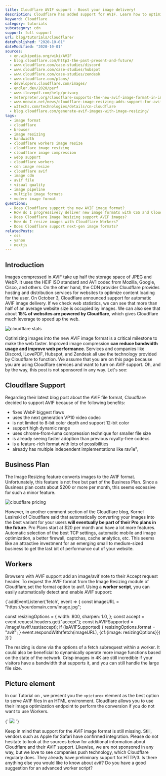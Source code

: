 ```yaml
---
title: Cloudflare AVIF support - Boost your image delivery!
description: Cloudflare has added support for AVIF. Learn how to optimize images and convert them on demand.
keyword: Cloudflare
category: tutorials
subcategory: cdn
support: full support
url: blog/tutorials/cloudflare/
datePublished: "2020-10-01"
dateModified: "2020-10-01"
sources:
  - en.wikipedia.org/wiki/AVIF
  - blog.cloudflare.com/http3-the-past-present-and-future/
  - www.cloudflare.com/case-studies/discord
  - www.cloudflare.com/case-studies/hubspot
  - www.cloudflare.com/case-studies/zendesk
  - www.cloudflare.com/plans/
  - developers.cloudflare.com/images/
  - endler.dev/2020/perf
  - www.ilovepdf.com/help/privacy
  - meterpreter.org/cloudflare-supports-the-new-avif-image-format-in-image-resizing/
  - www.neowin.net/news/cloudflare-image-resizing-adds-support-for-avif-images/
  - w3techs.com/technologies/details/cn-cloudflare
  - blog.cloudflare.com/generate-avif-images-with-image-resizing/
tags:
  - image format
  - cloudflare
  - browser
  - image resizing
  - bandwidth
  - cloudflare workers image resize
  - cloudflare image resizing
  - cloudflare image compression
  - webp support
  - cloudflare workers
  - cdn image resize
  - cloudflare avif
  - image cdn
  - avif file
  - visual quality
  - image pipeline
  - multiple image formats
  - modern image format
questions:
  - Does Cloudflare support the new AVIF image format?
  - How do I progressively deliver new image formats with CSS and Cloudflare Workers?
  - Does Cloudflare Image Resizing support AVIF images?
  - How do I resize images with Cloudflare Workers?
  - Does Cloudflare support next-gen image formats?
relatedPosts:
  - css
  - yahoo
  - nextjs
---
```


## Introduction

Images compressed in AVIF take up half the storage space of JPEG and WebP. It uses the HEIF ISO standard and AV1 codec from Mozilla, Google, Cisco, and others. On the other hand, the CDN provider Cloudflare provides hosting and distribution services for websites to optimize content loading for the user.
On October 3, Cloudflare announced support for automatic AVIF image delivery. If we check web statistics, we can see that more than half of an average website size is occupied by images. We can also see that about **15% of websites are powered by Cloudflare**, which gives Cloudflare much leverage to speed up the web.

<Image src="cloudflare-stats" alt="cloudflare stats" />

Optimizing images into the new AVIF image format is a critical milestone to make the web faster. Improved image compression **can reduce bandwidth usage and improve web performance**. Services and companies like Discord, ILovePDF, Hubspot, and Zendesk all use the technology provided by Cloudflare to function. We assume that you are on this page because you are using Cloudflare services and want to turn on AVIF support. Oh, and by the way, this post is not sponsored in any way. Let's see:

## Cloudflare Support

Regarding their latest blog post about the AVIF file format, Cloudflare decided to support AVIF because of the following benefits:

- fixes WebP biggest flaws
- uses the next generation VP10 video codec
- is not limited to 8-bit color depth and support 12-bit color
- support high dynamic range
- uses chrome-from-luma compression technique for smaller file size
- is already seeing faster adoption than previous royalty-free codecs
- is a feature-rich format with lots of possibilities
- already has multiple independent implementations like rav1e",

## Business Plan

The Image Resizing feature converts images to the AVIF format. Unfortunately, this feature is not free but part of the Business Plan. Since a Business plan costs about $200 or more per month, this seems excessive for such a minor feature.

<Image src="cloudflare-pricing" alt="cloudflare pricing" />

However, in another comment section of the Cloudflare blog, Kornel Lesinski of Cloudflare said that automatically converting your images into the best variant for your users **will eventually be part of their Pro plans in the future**.
Pro Plans start at $20 per month and have a lot more features. Automatic selection of the best TCP settings, automatic mobile and image optimization, a better firewall, captchas, cache analytics, etc. This seems like an attractive investment for an emerging small to medium-sized business to get the last bit of performance out of your website.

## Workers

Browsers with AVIF support add an image/avif note to their Accept request header. To request the AVIF format from the Image Resizing module of Cloudflare,set the format option to avif. Using a **worker script**, you can easily automatically detect and enable AVIF support:

<Syntax language="javascript">
  {`addEventListener('fetch', event => {
 const imageURL = "https://yourdomain.com/image.jpg";
 
 const resizingOptions = {
  width: 800,
  sharpen: 1.0,
 };
 const accept = event.request.headers.get("accept");
 const isAVIFSupported = /image\\/avif/.test(accept);
 if (isAVIFSupported) {
  resizingOptions.format = "avif";
 }
 event.respondWith(fetch(imageURL), {cf:{image: resizingOptions}})
})`}
</Syntax>

The resizing is done via the options of a fetch subrequest within a worker. It could also be beneficial to dynamically operate more image functions based on the state of the network. Crisp images in 4K are still incredible if your visitors have a bandwidth that supports it, and you can still handle the large file size.

## Picture element

In our Tutorial on <Link href="/blog/tutorials/html/" text="how to use avif in HTML" />, we present you the `<picture>` element as the best option to serve AVIF files in an HTML environment. Cloudflare allows you to use their image optimization endpoint to perform the conversion if you do not want to use Workers.

<Syntax language="html">
  {`<picture>
  <source type="image/avif" 
      srcset="/cdn-cgi/image/format=avif/image.jpg">
  <img src="/image.jpg">
</picture>`}
</Syntax>

Keep in mind that support for the AVIF image format is still missing. Still, vendors such as Apple for Safari have confirmed integration. Please do not hesitate to look at the sources below for additional information about Cloudflare and their AVIF support.
Likewise, we are not sponsored in any way, but we love to see companies push technology, which Cloudflare regularly does. They already have preliminary support for HTTP/3\. Is there anything else you would like to know about avif? Do you have a good suggestion for an advanced worker script? <Link href="twitter.com/jschmitz97" text="Tell us on Justin's Twitter." />
